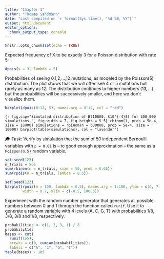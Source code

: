 ```yaml
---
title: "Chapter 1"
author: "Thomas Sandmann"
date: "Last compiled on `r format(Sys.time(), '%d %B, %Y')`"
output: html_document
editor_options: 
  chunk_output_type: console
---
```

  
```r
knitr::opts_chunk$set(echo = TRUE)
```

Expected frequency of X to be exactly 3 for a Poisson distribution with rate 5:

```r
dpois(x = 3, lambda = 5)
```

Probabilities of seeing 0,1,2,...,12 mutations, as modeled by the Poisson(5) distribution. The plot shows that we will often see 4 or 5 mutations but rarely as many as 12. The distribution continues to higher numbers ($13,...$), but the probabilities will be successively smaller, and here we don\'t visualize them.

```r
barplot(dpois(0:12, 5), names.arg = 0:12, col = "red")
```

```{r fig.cap="Simulated distribution of B(10000, $10^{-4}$) for 300,000 simulations.", fig.width = 7, fig.height = 5.5}
rbinom(1, prob = 5e-4, size = 10000)
simulations = rbinom(n = 300000, prob = 5e-4, size = 10000)
barplot(table(simulations), col = "lavender")
```

🎓 Task: Verify by simulation that the sum of 50 independent Bernoulli variables with `p = 0.01` is – to good enough approximation – the same as 
a `Poisson(0.5)` random variable.

```r
set.seed(123)
n_trials = 5e5
sum(rbinom(n = n_trials, size = 50, prob = 0.01))
sum(rpois(n = n_trials, lambda = 0.5))
```

```r
set.seed(123)
barplot(rpois(n = 100, lambda = 0.5), names.arg = 1:100, ylim = c(0, 7),
        width = 0.7, xlim = c(-0.5, 100.5))
```

Experiment with the random number generator that generates all possible numbers between 0 and 1 through the function called `runif`. Use it to generate a random variable with 4 levels (A, C, G, T) with probabilities
1/8, 3/8, 3/8 and 1/8, respectively.

```r
probabilities <- c(1, 3, 3, 1) / 8
probabilities
bases <- cut(
  runif(1e5),
  breaks = c(0, cumsum(probabilities)),
  labels = c("A", "C", "G", "T"))
table(bases) / 1e5
```
